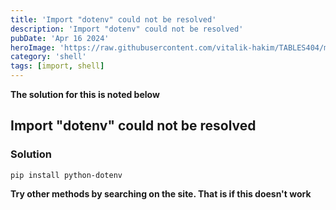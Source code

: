 ```yaml
---
title: 'Import "dotenv" could not be resolved'
description: 'Import "dotenv" could not be resolved'
pubDate: 'Apr 16 2024'
heroImage: 'https://raw.githubusercontent.com/vitalik-hakim/TABLES404/main/error_b/SHELL.jpg'
category: 'shell'
tags: [import, shell]
---
```


**The solution for this is noted below**

## Import "dotenv" could not be resolved

### Solution

```shell
pip install python-dotenv
```

**Try other methods by searching on the site. That is if this doesn't work**
